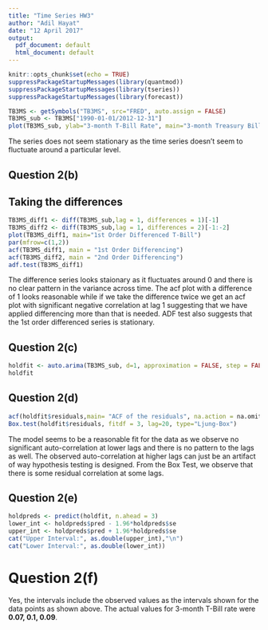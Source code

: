 ```yaml
---
title: "Time Series HW3"
author: "Adil Hayat"
date: "12 April 2017"
output:
  pdf_document: default
  html_document: default
---
```


```r
knitr::opts_chunk$set(echo = TRUE)
suppressPackageStartupMessages(library(quantmod))
suppressPackageStartupMessages(library(tseries))
suppressPackageStartupMessages(library(forecast))
```


```r
TB3MS <- getSymbols("TB3MS", src="FRED", auto.assign = FALSE)
TB3MS_sub <- TB3MS["1990-01-01/2012-12-31"]
plot(TB3MS_sub, ylab="3-month T-Bill Rate", main="3-month Treasury Bill Rate")
```

The series does not seem stationary as the time series doesn't seem to fluctuate around a particular level.

## Question 2(b)
## Taking the differences
```r
TB3MS_diff1 <- diff(TB3MS_sub,lag = 1, differences = 1)[-1]
TB3MS_diff2 <- diff(TB3MS_sub,lag = 1, differences = 2)[-1:-2]
plot(TB3MS_diff1, main="1st Order Differenced T-Bill")
par(mfrow=c(1,2))
acf(TB3MS_diff1, main = "1st Order Differencing")
acf(TB3MS_diff2, main = "2nd Order Differencing")
adf.test(TB3MS_diff1)
```

The difference series looks staionary as it fluctuates around 0 and there is no clear pattern in the variance across time. The acf plot with a difference of 1 looks reasonable while if we take the difference twice we get an acf plot with significant negative correlation at lag 1 suggesting that we have applied differencing more than that is needed.
ADF test also suggests that the 1st order differenced series is stationary.

## Question 2(c)
```r
holdfit <- auto.arima(TB3MS_sub, d=1, approximation = FALSE, step = FALSE, ic="aicc")
holdfit
```

## Question 2(d)
```r
acf(holdfit$residuals,main= "ACF of the residuals", na.action = na.omit)
Box.test(holdfit$residuals, fitdf = 3, lag=20, type="Ljung-Box")
```

The model seems to be a reasonable fit for the data as we observe no significant auto-correlation at lower lags and there is no pattern to the lags as well. The observed auto-correlation at higher lags can just be an artifact of way hypothesis testing is designed. From the Box Test, we observe that there is some residual correlation at some lags.

## Question 2(e)
```r
holdpreds <- predict(holdfit, n.ahead = 3)
lower_int <- holdpreds$pred - 1.96*holdpreds$se
upper_int <- holdpreds$pred + 1.96*holdpreds$se
cat("Upper Interval:", as.double(upper_int),"\n")
cat("Lower Interval:", as.double(lower_int))
```

# Question 2(f)
Yes, the intervals include the observed values as the intervals shown for the data points as shown above.
The actual values for 3-month T-Bill rate were **0.07, 0.1, 0.09**.

